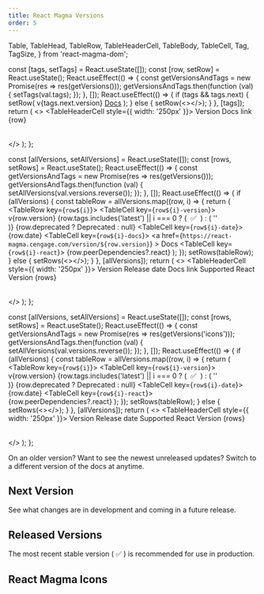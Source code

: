 ```yaml
---
title: React Magma Versions
order: 5
---
```


  Table,
  TableHead,
  TableRow,
  TableHeaderCell,
  TableBody,
  TableCell,
  Tag,
  TagSize,
} from 'react-magma-dom';

  const [tags, setTags] = React.useState([]);
  const [row, setRow] = React.useState();
  React.useEffect(() => {
    const getVersionsAndTags = new Promise(res => res(getVersions()));
    getVersionsAndTags.then(function (val) {
      setTags(val.tags);
    });
  }, []);
  React.useEffect(() => {
    if (tags && tags.next) {
      setRow(
        <TableRow>
          <TableCell>v{tags.next.version}</TableCell>
          <TableCell>
            <a href="https://next--upbeat-sinoussi-f675aa.netlify.app/">Docs</a>
          </TableCell>
        </TableRow>
      );
    } else {
      setRow(<></>);
    }
  }, [tags]);
  return (
    <>
      <Table minWidth={100}>
        <TableHead>
          <TableRow>
            <TableHeaderCell style={{ width: '250px' }}>
              Version
            </TableHeaderCell>
            <TableHeaderCell>Docs link</TableHeaderCell>
          </TableRow>
        </TableHead>
        <TableBody>{row}</TableBody>
      </Table>
    </>
  );
};

  const [allVersions, setAllVersions] = React.useState([]);
  const [rows, setRows] = React.useState();
  React.useEffect(() => {
    const getVersionsAndTags = new Promise(res => res(getVersions()));
    getVersionsAndTags.then(function (val) {
      setAllVersions(val.versions.reverse());
    });
  }, []);
  React.useEffect(() => {
    if (allVersions) {
      const tableRow = allVersions.map((row, i) => {
        return (
          <TableRow key={`row${i}`}>
            <TableCell key={`row${i}-version`}>
              v{row.version}
              {row.tags.includes('latest') || i === 0 ? (
                <span>&nbsp;✅&nbsp;</span>
              ) : (
                ''
              )}&nbsp;{row.deprecated ? <Tag size={TagSize.small}>Deprecated</Tag> : null}
            </TableCell>
            <TableCell key={`row${i}-date`}>{row.date}</TableCell>
            <TableCell key={`row${i}-docs`}>
              <a
                href={`https://react-magma.cengage.com/version/${row.version}`}
              >
                Docs
              </a>
            </TableCell>
            <TableCell key={`row${i}-react`}>
              {row.peerDependencies?.react}
            </TableCell>
          </TableRow>
        );
      });
      setRows(tableRow);
    } else {
      setRows(<></>);
    }
  }, [allVersions]);
  return (
    <>
      <Table minWidth={100}>
        <TableHead>
          <TableRow>
            <TableHeaderCell style={{ width: '250px' }}>
              Version
            </TableHeaderCell>
            <TableHeaderCell>Release date</TableHeaderCell>
            <TableHeaderCell>Docs link</TableHeaderCell>
            <TableHeaderCell>Supported React Version</TableHeaderCell>
          </TableRow>
        </TableHead>
        <TableBody>{rows}</TableBody>
      </Table>
    </>
  );
};

  const [allVersions, setAllVersions] = React.useState([]);
  const [rows, setRows] = React.useState();
  React.useEffect(() => {
    const getVersionsAndTags = new Promise(res => res(getVersions('icons')));
    getVersionsAndTags.then(function (val) {
      setAllVersions(val.versions.reverse());
    });
  }, []);
  React.useEffect(() => {
    if (allVersions) {
      const tableRow = allVersions.map((row, i) => {
        return (
          <TableRow key={`row${i}`}>
            <TableCell key={`row${i}-version`}>
              v{row.version}
              {row.tags.includes('latest') || i === 0 ? (
                <span>&nbsp;✅&nbsp;</span>
              ) : (
                ''
              )}&nbsp;{row.deprecated ? <Tag size={TagSize.small}>Deprecated</Tag> : null}
            </TableCell>
            <TableCell key={`row${i}-date`}>{row.date}</TableCell>
            <TableCell key={`row${i}-react`}>
              {row.peerDependencies?.react}
            </TableCell>
          </TableRow>
        );
      });
      setRows(tableRow);
    } else {
      setRows(<></>);
    }
  }, [allVersions]);
  return (
    <>
      <Table minWidth={100}>
        <TableHead>
          <TableRow>
            <TableHeaderCell style={{ width: '250px' }}>
              Version
            </TableHeaderCell>
            <TableHeaderCell>Release date</TableHeaderCell>
            <TableHeaderCell>Supported React Version</TableHeaderCell>
          </TableRow>
        </TableHead>
        <TableBody>{rows}</TableBody>
      </Table>
    </>
  );
};

<PageContent componentName="react_magma_versions" type="api_intro">

<LeadParagraph>
  On an older version? Want to see the newest unreleased updates? Switch to a
  different version of the docs at anytime.
</LeadParagraph>

## Next Version

See what changes are in development and coming in a future release.

<NextVersionTable />

## Released Versions

The most recent stable version (&nbsp;✅&nbsp;) is recommended for use in production.

<ReleasedVersionsTable />

## React Magma Icons

<IconsTable />

</PageContent>
